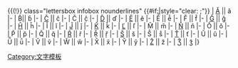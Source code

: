 <templatestyles src="Template:Letters with diacritic/styles.css" />{{(!}} class="lettersbox infobox nounderlines" {{#if:{{{clear|}}}|style="clear: {{{clear}}};"}}
| [[Ǎ]] || ǎ
|-
| B̌|| b̌
|-
| [[Č]] || č
|-
| Č̣ || č̣
|-
| [[Ď]] || ď
|-
| [[Ě]] || ě
|-
| Ê̌ <!-- U+00CA U+030C (0045 0302 030C) --> || ê̌ <!-- U+00EA U+030C (0065 0302 030C) -->
|-
| F̌ || f̌
|-
| [[Ǧ]] || ǧ
|-
| [[Ȟ]] || ȟ
|-
| Ǐ || ǐ
|-
| [[J̌]] || [[ǰ]]
|-
| [[Ǩ]] || ǩ
|-
| [[Ľ]] || ľ
|-
| M̌ || m̌
|-
| [[Ň]] || ň
|-
| Ǒ || ǒ
|-
| P̌ || p̌
|-
| Q̌ || q̌
|-
| [[Ř]] || ř
|-
| Ř̩ || ř̩
|-
| [[Š]] || š
|-
| Ṧ || ṧ
|-
| [[Ť]] || ť
|-
| Ǔ || ǔ
|-
| Ǚ || ǚ
|-
| V̌ || v̌
|-
| W̌ || w̌
|-
| X̌ || x̌
|-
| Y̌ || y̌
|-
| [[Ž]] || ž
|-
| [[Ǯ]] || ǯ
|}<noinclude>{{documentation|Template:Letters with diacritic}}

[[Category:文字模板]]
</noinclude>